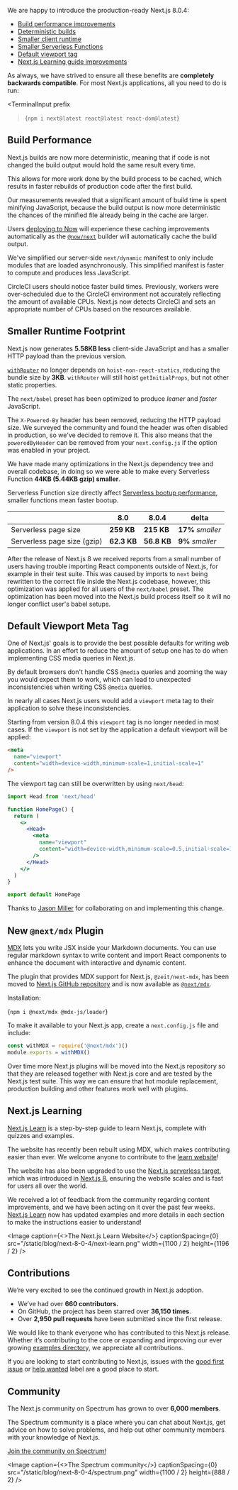 

We are happy to introduce the production-ready Next.js 8.0.4:

- [Build performance improvements](#build-performance)
- [Deterministic builds](#build-performance)
- [Smaller client runtime](#smaller-runtime-footprint)
- [Smaller Serverless Functions](#smaller-runtime-footprint)
- [Default viewport tag](#default-viewport-meta-tag)
- [Next.js Learning guide improvements](#nextjs-learning)

As always, we have strived to ensure all these benefits are **completely backwards compatible**. For most Next.js applications, all you need to do is run:

<TerminalInput
  prefix
>{`npm i next@latest react@latest react-dom@latest`}</TerminalInput>

## Build Performance

Next.js builds are now more deterministic, meaning that if code is not changed the build output would hold the same result every time.

This allows for more work done by the build process to be cached, which results in faster rebuilds of production code after the first build.

Our measurements revealed that a significant amount of build time is spent minifying JavaScript, because the build output is now more deterministic the chances of the minified file already being in the cache are larger.

Users [deploying to Now](https://zeit.co/guides/deploying-nextjs-with-now/) will experience these caching improvements automatically as the [`@now/next`](https://zeit.co/guides/deploying-nextjs-with-now) builder will automatically cache the build output.

We've simplified our server-side `next/dynamic` manifest to only include modules that are loaded asynchronously.
This simplified manifest is faster to compute and produces less JavaScript.

CircleCI users should notice faster build times.
Previously, workers were over-scheduled due to the CircleCI environment not accurately reflecting the amount of available CPUs.
Next.js now detects CircleCI and sets an appropriate number of CPUs based on the resources available.

## Smaller Runtime Footprint

Next.js now generates **5.58KB less** client-side JavaScript and has a smaller HTTP payload than the previous version.

[`withRouter`](https://nextjs.org/docs/#using-a-higher-order-component) no longer depends on `hoist-non-react-statics`, reducing the bundle size by **3KB**. `withRouter` will still hoist `getInitialProps`, but not other static properties.

The `next/babel` preset has been optimized to produce _leaner_ and _faster_ JavaScript.

The `X-Powered-By` header has been removed, reducing the HTTP payload size. We surveyed the community and found the header was often disabled in production, so we've decided to remove it.
This also means that the `poweredByHeader` can be removed from your `next.config.js` if the option was enabled in your project.

We have made many optimizations in the Next.js dependency tree and overall codebase, in doing so we were able to make every Serverless Function **44KB (5.44KB gzip) smaller**.

Serverless Function size directly affect [Serverless bootup performance](https://zeit.co/docs/v2/deployments/concepts/lambdas.amp#cold-and-hot-boots), smaller functions mean faster bootup.

<table>
  <thead>
    <tr>
      <th>&nbsp;</th>
      <th>8.0</th>
      <th>
        <b>8.0.4</b>
      </th>
      <th>delta</th>
    </tr>
  </thead>
  <tbody>
    <tr>
      <td>Serverless page size</td>
      <td>
        <b>259 KB</b>
      </td>
      <td>
        <b>215 KB</b>
      </td>
      <td>
        <b>17%</b>
        <em>smaller</em>
      </td>
    </tr>
    <tr>
      <td>Serverless page size (gzip)</td>
      <td>
        <b>62.3 KB</b>
      </td>
      <td>
        <b>56.8 KB</b>
      </td>
      <td>
        <b>9%</b>
        <em>smaller</em>
      </td>
    </tr>
  </tbody>
</table>

After the release of Next.js 8 we received reports from a small number of users having trouble importing React components outside of Next.js,
for example in their test suite.
This was caused by imports to `next` being rewritten to the correct file inside the Next.js codebase,
however, this optimization was applied for all users of the `next/babel` preset.
The optimization has been moved into the Next.js build process itself so it will no longer conflict user's babel setups.

## Default Viewport Meta Tag

One of Next.js' goals is to provide the best possible defaults for writing web applications.
In an effort to reduce the amount of setup one has to do when implementing CSS media queries in Next.js.

By default browsers don't handle CSS `@media` queries and zooming the way you would expect them to work,
which can lead to unexpected inconsistencies when writing CSS `@media` queries.

In nearly all cases Next.js users would add a `viewport` meta tag to their application to solve these inconsistencies.

Starting from version 8.0.4 this `viewport` tag is no longer needed in most cases.
If the `viewport` is not set by the application a default viewport will be applied:

```html
<meta
  name="viewport"
  content="width=device-width,minimum-scale=1,initial-scale=1"
/>
```

The viewport tag can still be overwritten by using `next/head`:

```jsx
import Head from 'next/head'

function HomePage() {
  return (
    <>
      <Head>
        <meta
          name="viewport"
          content="width=device-width,minimum-scale=0.5,initial-scale=1"
        />
      </Head>
    </>
  )
}

export default HomePage
```

Thanks to [Jason Miller](https://twitter.com/_developit) for collaborating on and implementing this change.

## New `@next/mdx` Plugin

[MDX](https://mdxjs.com/) lets you write JSX inside your Markdown documents.
You can use regular markdown syntax to write content and import React components to enhance the document with interactive and dynamic content.

The plugin that provides MDX support for Next.js, `@zeit/next-mdx`, has been moved to [Next.js GitHub repository](https://github.com/zeit/next.js/tree/canary/packages/next-mdx) and is now available as [`@next/mdx`](https://www.npmjs.com/package/@next/mdx).

Installation:

<TerminalInput prefix>{`npm i @next/mdx @mdx-js/loader`}</TerminalInput>

To make it available to your Next.js app, create a `next.config.js` file and include:

```js
const withMDX = require('@next/mdx')()
module.exports = withMDX()
```

Over time more Next.js plugins will be moved into the Next.js repository so that they are released together with Next.js core and are tested by the Next.js test suite. This way we can ensure that hot module replacement, production building and other features work well with plugins.

## Next.js Learning

[Next.js Learn](https://nextjs.org/learn) is a step-by-step guide to learn Next.js, complete with quizzes and examples.

The website has recently been rebuilt using MDX, which makes contributing easier than ever. We welcome anyone to contribute to the [learn website](https://github.com/zeit/next-site/labels/learn)!

The website has also been upgraded to use the [Next.js serverless target](https://nextjs.org/docs#serverless-deployment), which was introduced in [Next.js 8](https://nextjs.org/blog/next-8#serverless-nextjs), ensuring the website scales and is fast for users all over the world.

We received a lot of feedback from the community regarding content improvements, and we have been acting on it over the past few weeks. [Next.js Learn](https://nextjs.org/learn) now has updated examples and more details in each section to make the instructions easier to understand!

<Image
  caption={<>The Next.js Learn Website</>}
  captionSpacing={0}
  src="/static/blog/next-8-0-4/next-learn.png"
  width={1100 / 2}
  height={1196 / 2}
/>

## Contributions

We’re very excited to see the continued growth in Next.js adoption.

- We’ve had over **660 contributors.**
- On GitHub, the project has been starred over **36,150 times**.
- Over **2,950 pull requests** have been submitted since the first release.

We would like to thank everyone who has contributed to this Next.js release. Whether it’s contributing to the core or expanding and improving our ever growing [examples director](https://github.com/zeit/next.js/tree/canary/examples)y, we appreciate all contributions.

If you are looking to start contributing to Next.js, issues with the [good first issue](https://github.com/zeit/next.js/issues?q=is%3Aissue+is%3Aopen+sort%3Aupdated-desc+label%3A%22good+first+issue%22) or [help wanted](https://github.com/zeit/next.js/issues?q=is%3Aissue+is%3Aopen+sort%3Aupdated-desc+label%3A%22help+wanted%22) label are a good place to start.

## Community

The Next.js community on Spectrum has grown to over **6,000 members**.

The Spectrum community is a place where you can chat about Next.js, get advice on how to solve problems, and help out other community members with your knowledge of Next.js.

[Join the community on Spectrum!](https://spectrum.chat/next-js)

<Image
  caption={<>The Spectrum community</>}
  captionSpacing={0}
  src="/static/blog/next-8-0-4/spectrum.png"
  width={1100 / 2}
  height={888 / 2}
/>

<style jsx>{`
  table {
    margin: 0 auto 30px;
  }
  table td,
  table th {
    padding: 10px 20px;
  }
  table th {
    font-weight: normal;
    font-size: 12px;
    color: #9b9b9b;
    padding-bottom: 0px;
  }
  table td:first-child {
    width: 55%;
  }
  table td {
    font-size: 14px;
    vertical-align: middle;
  }
  table td:last-child {
    color: #067df7;
  }
  table td:not(:first-child) {
    text-align: center;
  }
  table td em {
    font-weight: normal;
    font-size: 10px;
    text-transform: uppercase;
    font-style: normal;
    display: block;
  }
  // CSS only media query for mobile
  @media screen and (max-width: 640px) {
    table td,
    table th {
      padding: 10px 10px;
    }
  }
`}</style>
